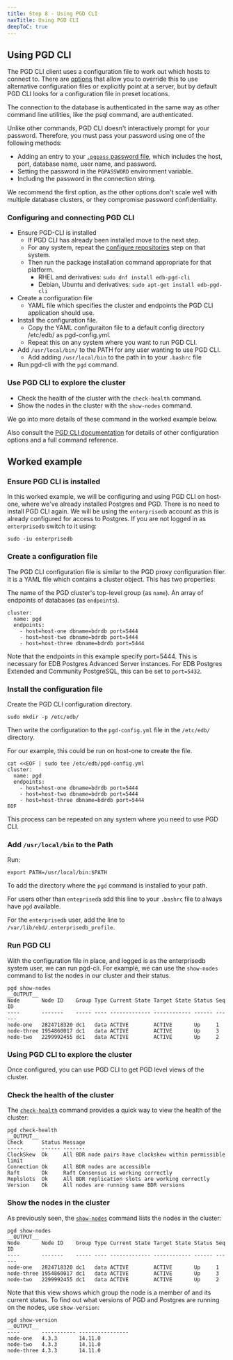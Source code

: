 ```yaml
---
title: Step 8 - Using PGD CLI
navTitle: Using PGD CLI
deepToC: true
---
```


## Using PGD CLI


The PGD CLI client uses a configuration file to work out which hosts to connect to. 
There are [options](../../cli/using_cli) that allow you to override this to use alternative configuration files or explicitly point at a server, but by default PGD CLI looks for a configuration file in preset locations.

The connection to the database is authenticated in the same way as other command line utilities, like the psql command, are authenticated. 

Unlike other commands, PGD CLI doesn't interactively prompt for your password. Therefore, you must pass your password using one of the following methods:

 - Adding an entry to your [`.pgpass` password file](https://www.postgresql.org/docs/current/libpq-pgpass.html), which includes the host, port, database name, user name, and password.
 - Setting the password in the `PGPASSWORD` environment variable.
 - Including the password in the connection string.

We recommend the first option, as the other options don't scale well with multiple database clusters, or they compromise password confidentiality.

### Configuring and connecting PGD CLI

* Ensure PGD-CLI is installed
   * If PGD CLI has already been installed move to the next step.
   * For any system, repeat the [configure repositories](03-configuring-repositories) step on that system.
   * Then run the package installation command appropriate for that platform.
      * RHEL and derivatives: `sudo dnf install edb-pgd-cli`
      * Debian, Ubuntu and derivatives: `sudo apt-get install edb-pgd-cli`
* Create a configuration file
  * YAML file which specifies the cluster and endpoints the PGD CLI application should use.
* Install the configuration file.
  * Copy the YAML configuraiton file to a default config directory /etc/edb/ as pgd-config.yml.
  * Repeat this on any system where you want to run PGD CLI.
* Add `/usr/local/bin/` to the PATH for any user wanting to use PGD CLI.
  * Add adding `/usr/local/bin` to the path in to your `.bashrc` file
* Run pgd-cli with the `pgd` command.

### Use PGD CLI to explore the cluster
* Check the health of the cluster with the `check-health` command.
* Show the nodes in the cluster with the `show-nodes` command.

We go into more details of these command in the worked example below.

Also consult the [PGD CLI documentation](../../cli/) for details of other configuration options and a full command reference.

## Worked example

### Ensure PGD CLI is installed

In this worked example, we will be configuring and using PGD CLI on host-one, where we've already installed Postgres and PGD.
There is no need to install PGD CLI again. We will be using the `enterprisedb` account as this is already configured for access to Postgres.
If you are not logged in as `enterprisedb` switch to it using:

```
sudo -iu enterprisedb
```

### Create a configuration file

The PGD CLI configuration file is similar to the PGD proxy configuration filer.
It is a YAML file which contains a cluster object. This has two properties:

The name of the PGD cluster's top-level group (as `name`).
An array of endpoints of databases (as `endpoints`).

```
cluster:
  name: pgd
  endpoints:
    - host=host-one dbname=bdrdb port=5444
    - host=host-two dbname=bdrdb port=5444
    - host=host-three dbname=bdrdb port=5444
```

Note that the endpoints in this example specify port=5444.
This is necessary for EDB Postgres Advanced Server instances.
For EDB Postgres Extended and Community PostgreSQL, this can be set to `port=5432`.

### Install the configuration file

Create the PGD CLI configuration directory.

```
sudo mkdir -p /etc/edb/
```

Then write the configuration to the `pgd-config.yml` file in the `/etc/edb/` directory.

For our example, this could be run on host-one to create the file.

```
cat <<EOF | sudo tee /etc/edb/pgd-config.yml
cluster:
  name: pgd
  endpoints:
    - host=host-one dbname=bdrdb port=5444
    - host=host-two dbname=bdrdb port=5444
    - host=host-three dbname=bdrdb port=5444
EOF
```

This process can be repeated on any system where you need to use PGD CLI.

### Add `/usr/local/bin` to the Path

Run:

```
export PATH=/usr/local/bin:$PATH
```

To add the directory where the `pgd` command is installed to your path.

For users other than `enteprisedb` sdd this line to your `.bashrc` file to always have `pgd` available.

For the `enterprisedb` user, add the line to `/var/lib/ebd/.enterprisedb_profile`. 

### Run PGD CLI

With the configuration file in place, and logged is as the enterprisedb system user,  we can run pgd-cli. 
For example, we can use the `show-nodes` command to list the nodes in our cluster and their status.

```
pgd show-nodes
__OUTPUT__
Node       Node ID    Group Type Current State Target State Status Seq ID
----       -------    ----- ---- ------------- ------------ ------ ------
node-one   2824718320 dc1   data ACTIVE        ACTIVE       Up     1
node-three 1954860017 dc1   data ACTIVE        ACTIVE       Up     3
node-two   2299992455 dc1   data ACTIVE        ACTIVE       Up     2
```

### Using PGD CLI to explore the cluster

Once configured, you can use PGD CLI to get PGD level views of the cluster.

### Check the health of the cluster

The [`check-health`](../../cli/command_ref/pgd_check-health) command provides a quick way to view the health of the cluster:

```
pgd check-health
__OUTPUT__
Check      Status Message
-----      ------ -------
ClockSkew  Ok     All BDR node pairs have clockskew within permissible limit
Connection Ok     All BDR nodes are accessible
Raft       Ok     Raft Consensus is working correctly
Replslots  Ok     All BDR replication slots are working correctly
Version    Ok     All nodes are running same BDR versions
```

### Show the nodes in the cluster

As previously seen, the [`show-nodes`](../../cli/command_ref/pgd_show-nodes) command lists the nodes in the cluster:

```
pgd show-nodes
__OUTPUT__
Node       Node ID    Group Type Current State Target State Status Seq ID
----       -------    ----- ---- ------------- ------------ ------ ------
node-one   2824718320 dc1   data ACTIVE        ACTIVE       Up     1
node-three 1954860017 dc1   data ACTIVE        ACTIVE       Up     3
node-two   2299992455 dc1   data ACTIVE        ACTIVE       Up     2
```

Note that this view shows which group the node is a member of and its current status.
To find out what versions of PGD and Postgres are running on the nodes, use `show-version`:

```
pgd show-version
__OUTPUT__
----       ----------- ----------------
node-one   4.3.3       14.11.0
node-two   4.3.3       14.11.0
node-three 4.3.3       14.11.0
```

